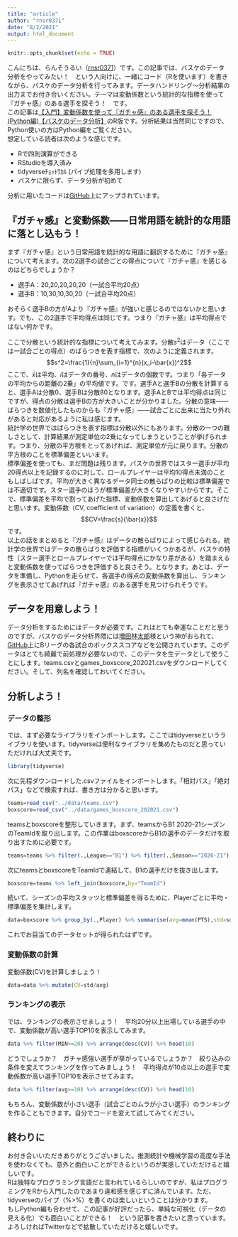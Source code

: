 ```yaml
---
title: "article"
author: "rnsr0371"
date: "8/2/2021"
output: html_document
---
```


```r
knitr::opts_chunk$set(echo = TRUE)
```

こんにちは、らんそうるい（[rnsr0371](https://twitter.com/rnsr0371)）です。この記事では、バスケのデータ分析をやってみたい！　という人向けに、一緒にコード（Rを使います）を書きながら、バスケのデータ分析を行ってみます。データハンドリング〜分析結果の出力までお付き合いください。テーマは変動係数という統計的な指標を使って『ガチャ感』のある選手を探そう！　です。  
この記事は[【入門】変動係数を使って『ガチャ感』のある選手を探そう！(Python編)【バスケのデータ分析】](https://rnsr0371.boy.jp/2021/08/02/introduction_to_basketball_analysis/)のR版です。分析結果は当然同じですので、Python使いの方はPython編をご覧ください。  
想定している読者は次のような感じです。  

- Rで四則演算ができる
- RStudioを導入済み
- tidyverseﾁｮｯﾄﾜｶﾙ (パイプ処理を多用します)
- バスケに限らず、データ分析が初めて

分析に用いたコードは[GitHub](https://github.com/rnsr0371/Introduction_to_basketball_analysis.git)上にアップされています。

## 『ガチャ感』と変動係数――日常用語を統計的な用語に落とし込もう！
まず『ガチャ感』という日常用語を統計的な用語に翻訳するために『ガチャ感』について考えます。次の2選手の試合ごとの得点について『ガチャ感』を感じるのはどちらでしょうか？  

- 選手A：20,20,20,20,20（一試合平均20点） 
- 選手B：10,30,10,30,20（一試合平均20点）  

おそらく選手Bの方がAより『ガチャ感』が強いと感じるのではないかと思います。でも、この2選手で平均得点は同じです。つまり『ガチャ感』は平均得点ではない何かです。  

ここで分散という統計的な指標について考えてみます。分散$s^2$はデータ（ここでは一試合ごとの得点）のばらつきを表す指標で、次のように定義されます。$$s^2=\frac{1}{n}\sum_{i=1}^{n}(x_i-\bar{x})^2$$ここで、$\bar{x}$は平均、$i$はデータの番号、$n$はデータの個数です。つまり「各データの平均からの距離の2乗」の平均値です。です。選手Aと選手Bの分散を計算すると、選手Aは分散0、選手Bは分散80となります。選手AとBでは平均得点は同じですが、得点の分散は選手Bの方が大きいことが分かりました。分散の意味――ばらつきを数値化したものからも『ガチャ感』――試合ごとに出来に当たり外れがあると対応があるように私は感じます。  
統計学の世界ではばらつきを表す指標は分散以外にもあります。分散の一つの難しさとして、計算結果が測定単位の2乗になってしまうということが挙げられます。つまり、分散の平方根をとってあげれば、測定単位が元に戻ります。分散の平方根のことを標準偏差といいます。  
標準偏差を使っても、まだ問題は残ります。バスケの世界ではスター選手が平均20得点以上を記録するのに対して、ロールプレイヤーは平均10得点未満のこともしばしばです。平均が大きく異なるデータ同士の散らばりの比較は標準偏差では不適切です。スター選手のほうが標準偏差が大きくなりやすいからです。そこで、標準偏差を平均で割ってあげた指標、変動係数を算出してあげると良さげだと思います。変動係数（CV, coefficient of variation）の定義を書くと、$$CV=\frac{s}{\bar{x}}$$です。  
以上の話をまとめると『ガチャ感』はデータの散らばりによって感じられる。統計学の世界ではデータの散らばりを評価する指標がいくつかあるが、バスケの特性（スター選手とロールプレイヤーでは平均得点にかなり差がある）を踏まえると変動係数を使ってばらつきを評価すると良さそう。となります。あとは、データを準備し、Pythonを走らせて、各選手の得点の変動係数を算出し、ランキングを表示させてあげれば『ガチャ感』のある選手を見つけられそうです。

## データを用意しよう！
データ分析をするためにはデータが必要です。これはとても幸運なことだと思うのですが、バスケのデータ分析界隈には[増田林太郎](https://twitter.com/rintaromasuda)様という神がおられて、[GitHub](https://github.com/rintaromasuda/bleaguer/tree/master/inst/extdata)上にBリーグの各試合のボックススコアなどを公開されています。このデータはとても綺麗で前処理が必要ないので、このデータを生データとして使うことにします。teams.csvとgames_boxscore_202021.csvをダウンロードしてください。そして、列名を確認しておいてください。

## 分析しよう！
### データの整形
では、まず必要なライブラリをインポートします。ここではtidyverseというライブラリを使います。tidyverseは便利なライブラリを集めたものだと思っていただければ大丈夫です。  
```R
library(tidyverse)
```
次に先程ダウンロードした.csvファイルをインポートします。「相対パス」「絶対パス」などで検索すれば、書き方は分かると思います。
```R
teams=read_csv("../data/teams.csv")
boxscore=read_csv("../data/games_boxscore_202021.csv")
```
teamsとboxscoreを整形していきます。まず、teamsからB1 2020-21シーズンのTeamIdを取り出します。この作業はboxscoreからB1の選手のデータだけを取り出すために必要です。
```R
teams=teams %>% filter(.,League=="B1") %>% filter(.,Season=="2020-21")
```
次にteamsとboxscoreをTeamIdで連結して、B1の選手だけを抜き出します。
```R
boxscore=teams %>% left_join(boxscore,by="TeamId")
```
続いて、シーズンの平均スタッツと標準偏差を得るために、Playerごとに平均・標準偏差を集計します。
```R
data=boxscore %>% group_by(.,Player) %>% summarise(avg=mean(PTS),std=sd(PTS),MIN=mean(MIN))
```
これでお目当てのデータセットが得られたはずです。

### 変動係数の計算
変動係数(CV)を計算しましょう！　
```R
data=data %>% mutate(CV=std/avg)
```

### ランキングの表示
では、ランキングの表示させましょう！　平均20分以上出場している選手の中で、変動係数が高い選手TOP10を表示してみます。
```R
data %>% filter(MIN>=20) %>% arrange(desc(CV)) %>% head(10)
```
どうでしょうか？　ガチャ感強い選手が挙がっているでしょうか？　絞り込みの条件を変えてランキングを作ってみましょう！　平均得点が10点以上の選手で変動係数が高い選手TOP10を表示させてみます。
```R
data %>% filter(avg>=10) %>% arrange(desc(CV)) %>% head(10)
```
もちろん、変動係数が小さい選手（試合ごとのムラが小さい選手）のランキングを作ることもできます。自分でコードを変えて試してみてください。

## 終わりに
お付き合いいただきありがとうございました。推測統計や機械学習の高度な手法を使わなくても、意外と面白いことができるというのが実感していただけると嬉しいです。  
Rは独特なプログラミング言語だと言われているらしいのですが、私はプログラミングをRから入門したのであまり違和感を感じずに済んでいます。ただ、tidyverseのパイプ（%>%）を書くのは楽しいということは分かります。  
もしPython編も合わせて、この記事が好評だったら、単純な可視化（データの見える化）でも面白いことができる！　という記事を書きたいと思っています。よろしければTwitterなどで拡散していただけると嬉しいです。